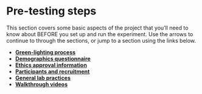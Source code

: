 # Pre-testing steps

This section covers some basic aspects of the project that you'll need to know about BEFORE you set up and run the experiment. Use the arrows to continue to through the sections, or jump to a section using the links below.

-   [**Green-lighting process**](#greenlight)
-   [**Demographics questionnaire**](#demographics)
-   [**Ethics approval information**](#ethics-approval)
-   [**Participants and recruitment**](#participants)
-   [**General lab practices**](#genlab)
-   [**Walkthrough videos**](#walkthrough)
